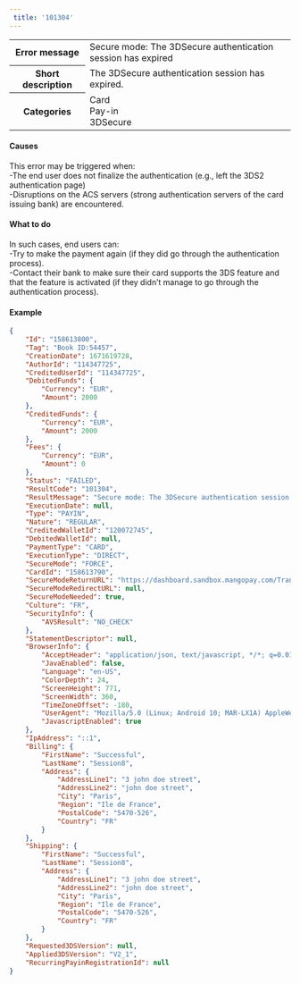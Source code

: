---  
 title: '101304'  
---  
  
<table>
    <tbody>
        <tr>
            <th class="header"><strong>Error message</strong></th>
            <td class="table-content">Secure mode: The 3DSecure authentication session has expired</td>
        </tr>
        <tr>
            <th class="header"><strong>Short description</strong></th>
            <td class="table-content">The 3DSecure authentication session has expired.</td>
        </tr>
        <tr>
            <th class="header"><strong>Categories</strong></th>
            <td class="table-content">  
<div class="label">Card</div>  
<div class="label">Pay-in</div>  
<div class="label">3DSecure</div>
</td>
        </tr>
    </tbody>
</table>  

#### Causes  

This error may be triggered when:  
-The end user does not finalize the authentication (e.g., left the 3DS2 authentication page)  
-Disruptions on the ACS servers (strong authentication servers of the card issuing bank) are encountered.  

#### What to do  

In such cases, end users can:  
-Try to make the payment again (if they did go through the authentication process).  
-Contact their bank to make sure their card supports the 3DS feature and that the feature is activated (if they didn’t manage to go through the authentication process).  

#### Example  
```json API Response
{
    "Id": "158613800",
    "Tag": "Book ID:54457",
    "CreationDate": 1671619728,
    "AuthorId": "114347725",
    "CreditedUserId": "114347725",
    "DebitedFunds": {
        "Currency": "EUR",
        "Amount": 2000
    },
    "CreditedFunds": {
        "Currency": "EUR",
        "Amount": 2000
    },
    "Fees": {
        "Currency": "EUR",
        "Amount": 0
    },
    "Status": "FAILED",
    "ResultCode": "101304",
    "ResultMessage": "Secure mode: The 3DSecure authentication session has expired",
    "ExecutionDate": null,
    "Type": "PAYIN",
    "Nature": "REGULAR",
    "CreditedWalletId": "120072745",
    "DebitedWalletId": null,
    "PaymentType": "CARD",
    "ExecutionType": "DIRECT",
    "SecureMode": "FORCE",
    "CardId": "158613790",
    "SecureModeReturnURL": "https://dashboard.sandbox.mangopay.com/Transactions/EventsList?transactionId=158613800",
    "SecureModeRedirectURL": null,
    "SecureModeNeeded": true,
    "Culture": "FR",
    "SecurityInfo": {
        "AVSResult": "NO_CHECK"
    },
    "StatementDescriptor": null,
    "BrowserInfo": {
        "AcceptHeader": "application/json, text/javascript, */*; q=0.01",
        "JavaEnabled": false,
        "Language": "en-US",
        "ColorDepth": 24,
        "ScreenHeight": 771,
        "ScreenWidth": 360,
        "TimeZoneOffset": -180,
        "UserAgent": "Mozilla/5.0 (Linux; Android 10; MAR-LX1A) AppleWebKit/537.36 (KHTML, like Gecko) Chrome/94.0.4606.61 Mobile Safari/537.36",
        "JavascriptEnabled": true
    },
    "IpAddress": "::1",
    "Billing": {
        "FirstName": "Successful",
        "LastName": "Session8",
        "Address": {
            "AddressLine1": "3 john doe street",
            "AddressLine2": "john doe street",
            "City": "Paris",
            "Region": "Ile de France",
            "PostalCode": "5470-526",
            "Country": "FR"
        }
    },
    "Shipping": {
        "FirstName": "Successful",
        "LastName": "Session8",
        "Address": {
            "AddressLine1": "3 john doe street",
            "AddressLine2": "john doe street",
            "City": "Paris",
            "Region": "Ile de France",
            "PostalCode": "5470-526",
            "Country": "FR"
        }
    },
    "Requested3DSVersion": null,
    "Applied3DSVersion": "V2_1",
    "RecurringPayinRegistrationId": null
}
```